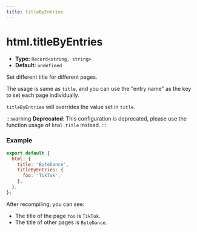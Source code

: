 ```yaml
---
title: titleByEntries
---
```


# html.titleByEntries

- **Type:** `Record<string, string>`
- **Default:** `undefined`

Set different title for different pages.

The usage is same as `title`, and you can use the "entry name" as the key to set each page individually.

`titleByEntries` will overrides the value set in `title`.

:::warning
**Deprecated**: This configuration is deprecated, please use the function usage of `html.title` instead.
:::

### Example

```js
export default {
  html: {
    title: 'ByteDance',
    titleByEntries: {
      foo: 'TikTok',
    },
  },
};
```

After recompiling, you can see:

- The title of the page `foo` is `TikTok`.
- The title of other pages is `ByteDance`.

